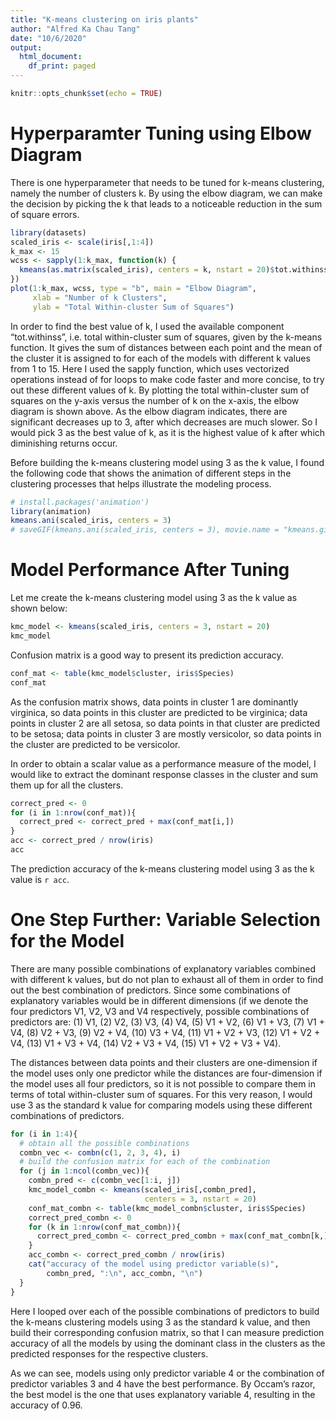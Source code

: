 ```yaml
---
title: "K-means clustering on iris plants"
author: "Alfred Ka Chau Tang"
date: "10/6/2020"
output:
  html_document:
    df_print: paged
---
```


```r
knitr::opts_chunk$set(echo = TRUE)
```

# Hyperparamter Tuning using Elbow Diagram

There is one hyperparameter that needs to be tuned for k-means clustering, namely the number of clusters k. By using the elbow diagram, we can make the decision by picking the k that leads to a noticeable reduction in the sum of square errors.

```r
library(datasets)
scaled_iris <- scale(iris[,1:4])
k_max <- 15
wcss <- sapply(1:k_max, function(k) {
  kmeans(as.matrix(scaled_iris), centers = k, nstart = 20)$tot.withinss
})
plot(1:k_max, wcss, type = "b", main = "Elbow Diagram", 
     xlab = "Number of k Clusters", 
     ylab = "Total Within-cluster Sum of Squares")
```

In order to find the best value of k, I used the available component "tot.withinss", i.e. total within-cluster sum of squares, given by the k-means function. It gives the sum of distances between each point and the mean of the cluster it is assigned to for each of the models with different k values from 1 to 15. Here I used the sapply function, which uses vectorized operations instead of for loops to make code faster and more concise, to try out these different values of k. By plotting the total within-cluster sum of squares on the y-axis versus the number of k on the x-axis, the elbow diagram is shown above. As the elbow diagram indicates, there are significant decreases up to 3, after which decreases are much slower. So I would pick 3 as the best value of k, as it is the highest value of k after which diminishing returns occur.

Before building the k-means clustering model using 3 as the k value, I found the following code that shows the animation of different steps in the clustering processes that helps illustrate the modeling process.

```r
# install.packages('animation')
library(animation)
kmeans.ani(scaled_iris, centers = 3)
# saveGIF(kmeans.ani(scaled_iris, centers = 3), movie.name = "kmeans.gif")
```

# Model Performance After Tuning

Let me create the k-means clustering model using 3 as the k value as shown below:

```r
kmc_model <- kmeans(scaled_iris, centers = 3, nstart = 20)
kmc_model
```

Confusion matrix is a good way to present its prediction accuracy.

```r
conf_mat <- table(kmc_model$cluster, iris$Species)
conf_mat
```

As the confusion matrix shows, data points in cluster 1 are dominantly virginica, so data points in this cluster are predicted to be virginica; data points in cluster 2 are all setosa, so data points in that cluster are predicted to be setosa; data points in cluster 3 are mostly versicolor, so data points in the cluster are predicted to be versicolor.

In order to obtain a scalar value as a performance measure of the model, I would like to extract the dominant response classes in the cluster and sum them up for all the clusters.

```r
correct_pred <- 0
for (i in 1:nrow(conf_mat)){
  correct_pred <- correct_pred + max(conf_mat[i,])
}
acc <- correct_pred / nrow(iris)
acc
```

The prediction accuracy of the k-means clustering model using 3 as the k value is `r acc`.

# One Step Further: Variable Selection for the Model

There are many possible combinations of explanatory variables combined with different k values, but do not plan to exhaust all of them in order to find out the best combination of predictors. Since some combinations of explanatory variables would be in different dimensions (if we denote the four predictors V1, V2, V3 and V4 respectively, possible combinations of predictors are: (1) V1, (2) V2, (3) V3, (4) V4, (5) V1 + V2, (6) V1 + V3, (7) V1 + V4, (8) V2 + V3, (9) V2 + V4, (10) V3 + V4, (11) V1 + V2 + V3, (12) V1 + V2 + V4, (13) V1 + V3 + V4, (14) V2 + V3 + V4, (15) V1 + V2 + V3 + V4).

The distances between data points and their clusters are one-dimension if the model uses only one predictor while the distances are four-dimension if the model uses all four predictors, so it is not possible to compare them in terms of total within-cluster sum of squares. For this very reason, I would use 3 as the standard k value for comparing models using these different combinations of predictors.

```r
for (i in 1:4){
  # obtain all the possible combinations
  combn_vec <- combn(c(1, 2, 3, 4), i)
  # build the confusion matrix for each of the combination
  for (j in 1:ncol(combn_vec)){
    combn_pred <- c(combn_vec[1:i, j])
    kmc_model_combn <- kmeans(scaled_iris[,combn_pred], 
                              centers = 3, nstart = 20)
    conf_mat_combn <- table(kmc_model_combn$cluster, iris$Species)
    correct_pred_combn <- 0
    for (k in 1:nrow(conf_mat_combn)){
      correct_pred_combn <- correct_pred_combn + max(conf_mat_combn[k,])
    }
    acc_combn <- correct_pred_combn / nrow(iris)
    cat("accuracy of the model using predictor variable(s)", 
        combn_pred, ":\n", acc_combn, "\n")
  }
}
```

Here I looped over each of the possible combinations of predictors to build the k-means clustering models using 3 as the standard k value, and then build their corresponding confusion matrix, so that I can measure prediction accuracy of all the models by using the dominant class in the clusters as the predicted responses for the respective clusters.

As we can see, models using only predictor variable 4 or the combination of predictor variables 3 and 4 have the best performance. By Occam's razor, the best model is the one that uses explanatory variable 4, resulting in the accuracy of 0.96.
